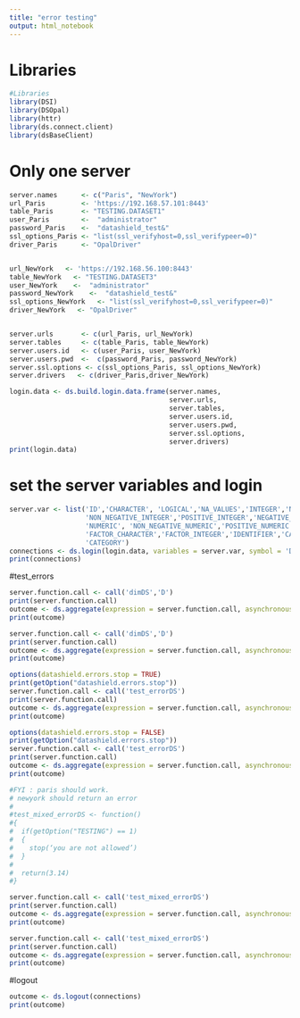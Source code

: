 ```yaml
---
title: "error testing"
output: html_notebook
---
```


# Libraries
```r
#Libraries 
library(DSI)
library(DSOpal)
library(httr)
library(ds.connect.client)
library(dsBaseClient)
```
# Only one server

```r
server.names      <- c("Paris", "NewYork")
url_Paris         <- 'https://192.168.57.101:8443'
table_Paris       <- "TESTING.DATASET1"
user_Paris        <-  "administrator"
password_Paris    <-  "datashield_test&"
ssl_options_Paris <- "list(ssl_verifyhost=0,ssl_verifypeer=0)"
driver_Paris      <- "OpalDriver"


url_NewYork   <- 'https://192.168.56.100:8443'
table_NewYork   <- "TESTING.DATASET3"
user_NewYork    <-  "administrator"
password_NewYork    <-  "datashield_test&"
ssl_options_NewYork   <- "list(ssl_verifyhost=0,ssl_verifypeer=0)"
driver_NewYork   <- "OpalDriver"


server.urls       <- c(url_Paris, url_NewYork)
server.tables     <- c(table_Paris, table_NewYork)
server.users.id   <- c(user_Paris, user_NewYork)
server.users.pwd  <-  c(password_Paris, password_NewYork)
server.ssl.options <- c(ssl_options_Paris, ssl_options_NewYork)
server.drivers   <- c(driver_Paris,driver_NewYork)
```


```r
login.data <- ds.build.login.data.frame(server.names,
                                        server.urls,
                                        server.tables,
                                        server.users.id,
                                        server.users.pwd,
                                        server.ssl.options,
                                        server.drivers)
print(login.data)
```

# set the server variables and login
```R
server.var <- list('ID','CHARACTER', 'LOGICAL','NA_VALUES','INTEGER','NULL_VALUES',
                   'NON_NEGATIVE_INTEGER','POSITIVE_INTEGER','NEGATIVE_INTEGER',
                   'NUMERIC', 'NON_NEGATIVE_NUMERIC','POSITIVE_NUMERIC','NEGATIVE_NUMERIC',
                   'FACTOR_CHARACTER','FACTOR_INTEGER','IDENTIFIER','CATEGORY','IDENTIFIER',
                   'CATEGORY')
connections <- ds.login(login.data, variables = server.var, symbol = 'D')
print(connections)
```

#test_errors
```r
server.function.call <- call('dimDS','D')
print(server.function.call)
outcome <- ds.aggregate(expression = server.function.call, asynchronous = FALSE, datasources = connections)
print(outcome)
```
```r

server.function.call <- call('dimDS','D')
print(server.function.call)
outcome <- ds.aggregate(expression = server.function.call, asynchronous = FALSE, error.stop = FALSE, datasources = NULL)
print(outcome)
```

```r
options(datashield.errors.stop = TRUE)
print(getOption("datashield.errors.stop"))
server.function.call <- call('test_errorDS')
print(server.function.call)
outcome <- ds.aggregate(expression = server.function.call, asynchronous = FALSE, error.stop = TRUE, datasources = connections)
print(outcome)
```


```r
options(datashield.errors.stop = FALSE)
print(getOption("datashield.errors.stop"))
server.function.call <- call('test_errorDS')
print(server.function.call)
outcome <- ds.aggregate(expression = server.function.call, asynchronous = FALSE, error.stop = FALSE, datasources = connections)
print(outcome)
```
```r
#FYI : paris should work.
# newyork should return an error
#
#test_mixed_errorDS <- function()
#{
#  if(getOption("TESTING") == 1)
#  {
#    stop(‘you are not allowed’)
#  }
#   
#  return(3.14)
#}

server.function.call <- call('test_mixed_errorDS')
print(server.function.call)
outcome <- ds.aggregate(expression = server.function.call, asynchronous = FALSE, datasources = connections)
print(outcome)
```

```r

server.function.call <- call('test_mixed_errorDS')
print(server.function.call)
outcome <- ds.aggregate(expression = server.function.call, asynchronous = FALSE, error.stop = FALSE, datasources = connections)
print(outcome)
```

#logout
```R
outcome <- ds.logout(connections)
print(outcome)
```